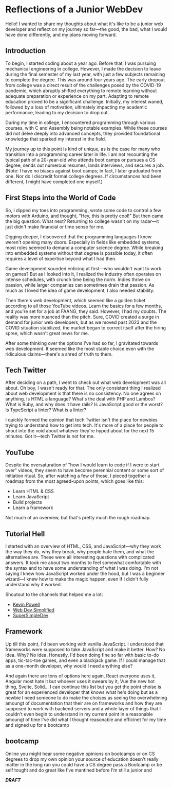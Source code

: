# Reflections of a Junior WebDev

Hello! I wanted to share my thoughts about what it's like to be a junior web developer and reflect on my journey so far—the good, the bad, what I would have done differently, and my plans moving forward.

## Introduction

To begin, I started coding about a year ago. Before that, I was pursuing mechanical engineering in college. However, I made the decision to leave during the final semester of my last year, with just a few subjects remaining to complete the degree. This was around four years ago. The early dropout from college was a direct result of the challenges posed by the COVID-19 pandemic, which abruptly shifted everything to remote learning without adequate preparation or experience on my part. Adapting to remote education proved to be a significant challenge. Initially, my interest waned, followed by a loss of motivation, ultimately impacting my academic performance, leading to my decision to drop out.

During my time in college, I encountered programming through various courses, with C and Assembly being notable examples. While these courses did not delve deeply into advanced concepts, they provided foundational knowledge that sparked my interest in the field.

My journey up to this point is kind of unique, as is the case for many who transition into a programming career later in life. I am not recounting the typical path of a 20-year-old who attends boot camps or pursues a CS degree, sends out numerous resumes, lands interviews, and secures a job. (Note: I have no biases against boot camps; in fact, I later graduated from one. Nor do I discredit formal college degrees. If circumstances had been different, I might have completed one myself.)

## First Steps into the World of Code

So, I dipped my toes into programming, wrote some code to control a few motors with Arduino, and thought, "Hey, this is pretty cool!" But then came the big question: What next? Returning to college wasn't on my radar—it just didn't make financial or time sense for me.

Digging deeper, I discovered that the programming languages I knew weren't opening many doors. Especially in fields like embedded systems, most roles seemed to demand a computer science degree. While breaking into embedded systems without that degree is possible today, it often requires a level of expertise beyond what I had then.

Game development sounded enticing at first—who wouldn't want to work on games? But as I looked into it, I realized the industry often operates on intense schedules, with crunch time being the norm. Indies thrive on passion, while larger companies can sometimes drain that passion. As much as I loved the idea of game development, I also needed stability.

Then there's web development, which seemed like a golden ticket according to all those YouTube videos. Learn the basics for a few months, and you're set for a job at FAANG, they said. However, I had my doubts. The reality was more nuanced than the pitch. Sure, COVID created a surge in demand for junior web developers, but as we moved past 2023 and the COVID situation stabilized, the market began to correct itself after the hiring spree, which wasn't great news for me.

After some thinking over the options I've had so far, I gravitated towards web development. It seemed like the most stable choice even with the ridiculous claims—there's a shred of truth to them.

## Tech Twitter

After deciding on a path, I went to check out what web development was all about. Oh boy, I wasn't ready for that. The only consistent thing I realized about web development is that there is no consistency. No one agrees on anything. Is HTML a language? What's the deal with PHP and Lambos? What is Ruby, and why does it have rails? Is JavaScript good or the worst? Is TypeScript a linter? What is a linter?

I quickly formed the opinion that tech Twitter isn't the place for newbies trying to understand how to get into tech. It's more of a place for people to shout into the void about whatever they're hyped about for the next 15 minutes. Got it—tech Twitter is not for me.

## YouTube

Despite the oversaturation of "how I would learn to code if I were to start over" videos, they seem to have become perennial content or some sort of initiation ritual. So, after watching a few of those, I pieced together a roadmap from the most agreed-upon points, which goes like this:

- Learn HTML & CSS
- Learn JavaScript
- Build projects
- Learn a framework

Not much of an overview, but that's pretty much the rough roadmap.

## Tutorial Hell

I started with an overview of HTML, CSS, and JavaScript—why they work the way they do, why they break, why people hate them, and what the alternatives are. These were all interesting questions with complicated answers. It took me about two months to feel somewhat comfortable with the syntax and to have some understanding of what I was doing. I'm not saying I knew how JavaScript worked under the hood, but I was a beginner wizard—I knew how to make the magic happen, even if I didn't fully understand why it worked.

Shoutout to the channels that helped me a lot:

- [Kevin Powell](https://www.youtube.com/channel/UCJZv4d5rbIKd4QHMPkcABCw)
- [Web Dev Simplified](https://www.youtube.com/@WebDevSimplified/featured)
- [SuperSimpleDev](https://www.youtube.com/@SuperSimpleDev)

## Framework

Up till this point, I'd been working with vanilla JavaScript. I understood that frameworks were supposed to take JavaScript and make it better. How? No idea. Why? No idea. Honestly, I'd been doing fine so far with basic to-do apps, tic-tac-toe games, and even a blackjack game. If I could manage that as a one-month developer, why would I need anything else?

And again there are tons of options here again, React everyone uses it, Angular most hate it but whoever uses it swears by it, Vue the new hot thing, Svelte, Solid... I can continue this list but you get the point choise is great for an experienced developer that knows what he's doing but as a newbie I need someone to do make the choises as seeing the overwhelming amoungt of documentation that their are on frameworks and how they are supposed to work with backend servers and a whole layer of things that I couldn't even begin to understand in my current point in a reasonable amoungt of time I've did what I thought reasonable and efficinet for my time and signed up for a bootcamp

## bootcamp

Online you might hear some negative opinions on bootcamps or on CS degrees to drop my own opinion your source of education doesn't really matter in the long run you could have a CS degree pass a Bootcamp or be self tought and do great like I've mantined before I'm still a junior and

**_DRAFT_**
